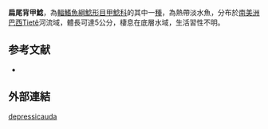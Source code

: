 {{Speciesbox
| name = 扁尾背甲鯰
| image = 
| image_width = 250px
| image_caption = 
| status = NE
| status_system = IUCN3.1
| genus = Hisonotus
| species = depressicauda
| authority = [[Miranda_Ribeiro|Miranda Ribeiro]], 1918
| synonyms = *''Otocinclus depressicauda'',Miranda Ribeiro, 1918
*''Microlepidogaster depressicauda'',Miranda Ribeiro, 1918
}}

'''扁尾背甲鯰'''，為[[輻鰭魚綱|輻鰭魚綱]][[鯰形目|鯰形目]][[甲鯰科|甲鯰科]]的其中一[[種|種]]，為熱帶淡水魚，分布於[[南美洲|南美洲]][[巴西|巴西]]Tietê河流域，體長可達5公分，棲息在底層水域，生活習性不明。

==参考文献==
*{{FishBase_species|genus=Hisonotus|species=depressicauda|year=2014|month=12}}

== 外部連結 ==
{{refbegin}}
{{wikispecies-inline|Hisonotus depressicauda|扁尾背甲鯰}}
{{refend}}
{{Taxonbar|from=Q6409338}}

[[Category:背甲鯰屬|depressicauda]]